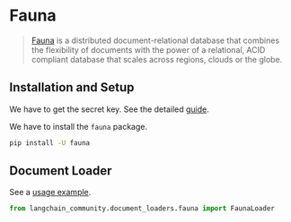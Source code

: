 # Fauna

>[Fauna](https://fauna.com/) is a distributed document-relational database
> that combines the flexibility of documents with the power of a relational,
> ACID compliant database that scales across regions, clouds or the globe.


## Installation and Setup

We have to get the secret key.
See the detailed [guide](https://docs.fauna.com/fauna/current/learn/security_model/).

We have to install the `fauna` package.

```bash
pip install -U fauna
```

## Document Loader

See a [usage example](/docs/integrations/document_loaders/fauna).

```python
from langchain_community.document_loaders.fauna import FaunaLoader
```

